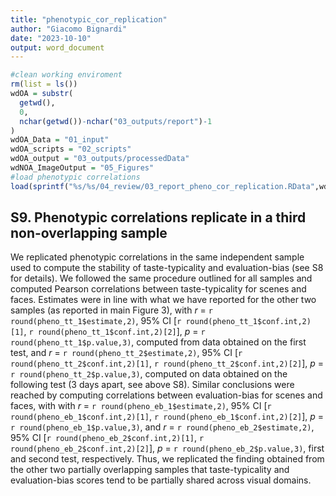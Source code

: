 ```yaml
---
title: "phenotypic_cor_replication"
author: "Giacomo Bignardi"
date: "2023-10-10"
output: word_document
---
```


```r
#clean working enviroment 
rm(list = ls())
wdOA = substr(
  getwd(),
  0,
  nchar(getwd())-nchar("03_outputs/report")-1
)
wdOA_Data = "01_input"
wdOA_scripts = "02_scripts"
wdOA_output = "03_outputs/processedData"
wdNOA_ImageOutput = "05_Figures"
#load phenotypic correlations 
load(sprintf("%s/%s/04_review/03_report_pheno_cor_replication.RData",wdOA,wdOA_output))
```

## S9. Phenotypic correlations replicate in a third non-overlapping sample

We replicated phenotypic correlations in the same independent sample used to compute the stability of taste-typicality and evaluation-bias (see S8 for details). We followed the same procedure outlined for all samples and computed Pearson correlations between taste-typicality for scenes and faces. Estimates were in line with what we have reported for the other two samples (as reported in main Figure 3), with *r* = `r round(pheno_tt_1$estimate,2)`, 95% CI [`r round(pheno_tt_1$conf.int,2)[1]`, `r round(pheno_tt_1$conf.int,2)[2]`], *p* = `r round(pheno_tt_1$p.value,3)`, computed from data obtained on the first test, and *r* = `r round(pheno_tt_2$estimate,2)`, 95% CI [`r round(pheno_tt_2$conf.int,2)[1]`, `r round(pheno_tt_2$conf.int,2)[2]`], *p* = `r round(pheno_tt_2$p.value,3)`, computed on data obtained on the following test (3 days apart, see above S8). Similar conclusions were reached by computing correlations between evaluation-bias for scenes and faces, with with *r* = `r round(pheno_eb_1$estimate,2)`, 95% CI [`r round(pheno_eb_1$conf.int,2)[1]`, `r round(pheno_eb_1$conf.int,2)[2]`], *p* = `r round(pheno_eb_1$p.value,3)`, and *r* = `r round(pheno_eb_2$estimate,2)`, 95% CI [`r round(pheno_eb_2$conf.int,2)[1]`, `r round(pheno_eb_2$conf.int,2)[2]`], *p* = `r round(pheno_eb_2$p.value,3)`, first and second test, respectively. Thus, we replicated the finding obtained from the other two partially overlapping samples that taste-typicality and evaluation-bias scores tend to be partially shared across visual domains.
